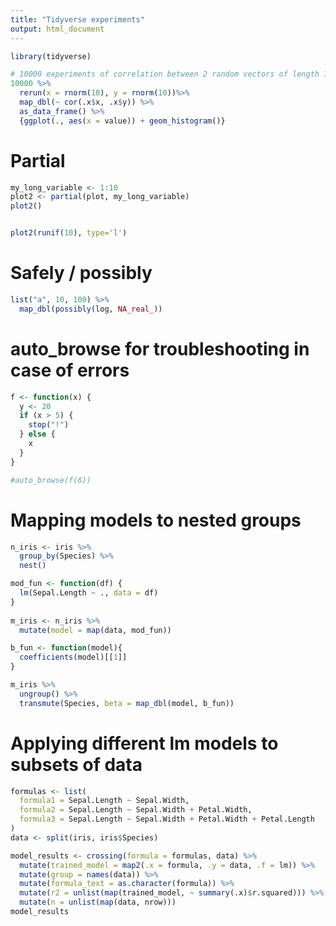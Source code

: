 ```yaml
---
title: "Tidyverse experiments"
output: html_document
---
```



```r
library(tidyverse)
```



```r
# 10000 experiments of correlation between 2 random vectors of length 10
10000 %>%
  rerun(x = rnorm(10), y = rnorm(10))%>%
  map_dbl(~ cor(.x$x, .x$y)) %>% 
  as_data_frame() %>% 
  {ggplot(., aes(x = value)) + geom_histogram()}
```


# Partial

```r
my_long_variable <- 1:10
plot2 <- partial(plot, my_long_variable)
plot2()


plot2(runif(10), type='l')
```


# Safely / possibly

```r
list("a", 10, 100) %>%
  map_dbl(possibly(log, NA_real_))
```



# auto_browse for troubleshooting in case of errors

```r
f <- function(x) {
  y <- 20
  if (x > 5) {
    stop("!")
  } else {
    x
  }
}

#auto_browse(f(6))
```


# Mapping models to nested groups

```r
n_iris <- iris %>% 
  group_by(Species) %>% 
  nest()

mod_fun <- function(df) {
  lm(Sepal.Length ~ ., data = df)
}
  
m_iris <- n_iris %>% 
  mutate(model = map(data, mod_fun))

b_fun <- function(model){
  coefficients(model)[[1]]
}

m_iris %>% 
  ungroup() %>% 
  transmute(Species, beta = map_dbl(model, b_fun))
```




# Applying different lm models to subsets of data

```r
formulas <- list(
  formula1 = Sepal.Length ~ Sepal.Width,
  formula2 = Sepal.Length ~ Sepal.Width + Petal.Width,
  formula3 = Sepal.Length ~ Sepal.Width + Petal.Width + Petal.Length
)
data <- split(iris, iris$Species)

model_results <- crossing(formula = formulas, data) %>% 
  mutate(trained_model = map2(.x = formula, .y = data, .f = lm)) %>% 
  mutate(group = names(data)) %>% 
  mutate(formula_text = as.character(formula)) %>% 
  mutate(r2 = unlist(map(trained_model, ~ summary(.x)$r.squared))) %>% 
  mutate(n = unlist(map(data, nrow)))
model_results
```



